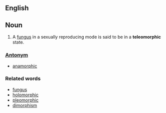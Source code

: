 ==English==
==Noun==
#A [[fungus]] in a sexually reproducing mode is said to be in a '''teleomorphic''' state.

===[[Antonym]]===
*[[anamorphic]]

===Related words===
*[[fungus]]
*[[holomorph]]ic
*[[pleomorph]]ic
*[[dimorphism]]